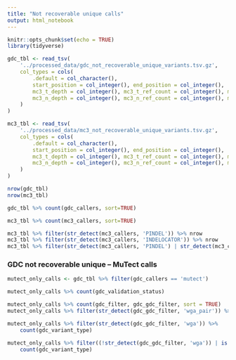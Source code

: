 ```yaml
---
title: "Not recoverable unique calls"
output: html_notebook
---
```



```r
knitr::opts_chunk$set(echo = TRUE)
library(tidyverse)
```


```r
gdc_tbl <- read_tsv(
    '../processed_data/gdc_not_recoverable_unique_variants.tsv.gz',
    col_types = cols(
        .default = col_character(),
        start_position = col_integer(), end_position = col_integer(),
        mc3_t_depth = col_integer(), mc3_t_ref_count = col_integer(), mc3_t_alt_count = col_integer(),
        mc3_n_depth = col_integer(), mc3_n_ref_count = col_integer(), mc3_n_alt_count = col_integer()
    )
)

mc3_tbl <- read_tsv(
    '../processed_data/mc3_not_recoverable_unique_variants.tsv.gz',
    col_types = cols(
        .default = col_character(),
        start_position = col_integer(), end_position = col_integer(),
        mc3_t_depth = col_integer(), mc3_t_ref_count = col_integer(), mc3_t_alt_count = col_integer(),
        mc3_n_depth = col_integer(), mc3_n_ref_count = col_integer(), mc3_n_alt_count = col_integer()
    )
)
```

```r
nrow(gdc_tbl)
nrow(mc3_tbl)
```


```r
gdc_tbl %>% count(gdc_callers, sort=TRUE)
```

```r
mc3_tbl %>% count(mc3_callers, sort=TRUE)
```

```r
mc3_tbl %>% filter(str_detect(mc3_callers, 'PINDEL')) %>% nrow
mc3_tbl %>% filter(str_detect(mc3_callers, 'INDELOCATOR')) %>% nrow
mc3_tbl %>% filter(str_detect(mc3_callers, 'PINDEL') | str_detect(mc3_callers, 'INDELOCATOR')) %>% nrow
```


### GDC not recoverable unique -- MuTect calls

```r
mutect_only_calls <- gdc_tbl %>% filter(gdc_callers == 'mutect')
```

```r
mutect_only_calls %>% count(gdc_validation_status)
```

```r
mutect_only_calls %>% count(gdc_filter, gdc_gdc_filter, sort = TRUE)
mutect_only_calls %>% filter(str_detect(gdc_gdc_filter, 'wga_pair')) %>% nrow
```

```r
mutect_only_calls %>% filter(str_detect(gdc_gdc_filter, 'wga')) %>%
    count(gdc_variant_type)

mutect_only_calls %>% filter((!str_detect(gdc_gdc_filter, 'wga')) | is.na(gdc_gdc_filter)) %>%
    count(gdc_variant_type)
```


